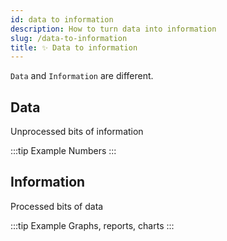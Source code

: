 ```yaml
---
id: data to information
description: How to turn data into information
slug: /data-to-information
title: ✨ Data to information
---
```


`Data` and `Information` are different.

## Data
Unprocessed bits of information

:::tip Example
Numbers
:::

## Information
Processed bits of data

:::tip Example
Graphs, reports, charts
:::
